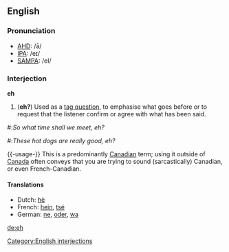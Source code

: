 ==English==

===Pronunciation===
*[[w:AHD|AHD]]: /ā/
*[[w:IPA|IPA]]: /eɪ/
*[[w:SAMPA|SAMPA]]: /eI/

===Interjection===
'''eh'''
#('''eh?''') Used as a [[tag question]], to emphasise what goes before or to request that the listener confirm or agree with what has been said.
<!--other definitions?-->
#:''So what time shall we meet, eh?''
#:''These hot dogs are really good, eh?''

{{-usage-}}
This is a predominantly [[Canadian]] term; using it outside of [[Canada]] often conveys that you are trying to sound (sarcastically) Canadian, or even French-Canadian.

====Translations====
*Dutch: [[hè]]
*French: [[hein]], [[tsé]]
*German: [[ne]], [[oder]], [[wa]]

[[Category:English interjections]]
[[de:eh]]